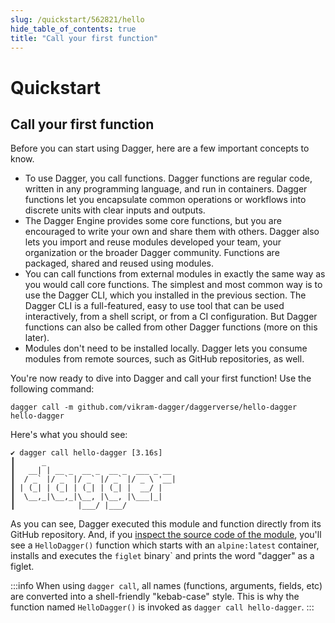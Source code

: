 ```yaml
---
slug: /quickstart/562821/hello
hide_table_of_contents: true
title: "Call your first function"
---
```


# Quickstart

<PartialExperimentalDocs />

## Call your first function

Before you can start using Dagger, here are a few important concepts to know.

- To use Dagger, you call functions. Dagger functions are regular code, written in any programming language, and run in containers. Dagger functions let you encapsulate common operations or workflows into discrete units with clear inputs and outputs.
- The Dagger Engine provides some core functions, but you are encouraged to write your own and share them with others. Dagger also lets you import and reuse modules developed your team, your organization or the broader Dagger community. Functions are packaged, shared and reused using modules.
- You can call functions from external modules in exactly the same way as you would call core functions. The simplest and most common way is to use the Dagger CLI, which you installed in the previous section. The Dagger CLI is a full-featured, easy to use tool that can be used interactively, from a shell script, or from a CI configuration. But Dagger functions can also be called from other Dagger functions (more on this later).
- Modules don't need to be installed locally. Dagger lets you consume modules from remote sources, such as GitHub repositories, as well.

You're now ready to dive into Dagger and call your first function! Use the following command:

```shell
dagger call -m github.com/vikram-dagger/daggerverse/hello-dagger hello-dagger
```

Here's what you should see:

```shell
✔ dagger call hello-dagger [3.16s]
┃      _
┃   __| | __ _  __ _  __ _  ___ _ __
┃  / _` |/ _` |/ _` |/ _` |/ _ \ '__|
┃ | (_| | (_| | (_| | (_| |  __/ |
┃  \__,_|\__,_|\__, |\__, |\___|_|
┃              |___/ |___/
```

As you can see, Dagger executed this module and function directly from its GitHub repository. And, if you [inspect the source code of the module](https://github.com/vikram-dagger/daggerverse/blob/main/hello-dagger/main.go), you'll see a `HelloDagger()` function which starts with an `alpine:latest` container, installs and executes the `figlet` binary` and prints the word "dagger" as a figlet.

:::info
When using `dagger call`, all names (functions, arguments, fields, etc) are converted into a shell-friendly "kebab-case" style. This is why the function named `HelloDagger()` is invoked as `dagger call hello-dagger`.
:::
